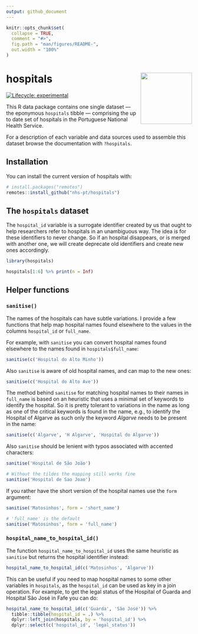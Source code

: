 ```yaml
---
output: github_document
---
```


<!-- README.md is generated from README.Rmd. Please edit that file -->

```r
knitr::opts_chunk$set(
  collapse = TRUE,
  comment = "#>",
  fig.path = "man/figures/README-",
  out.width = "100%"
)
```

# hospitals <img src='man/figures/logo.svg' align="right" height="139" />

<!-- badges: start -->
[![Lifecycle: experimental](https://img.shields.io/badge/lifecycle-experimental-orange.svg)](https://lifecycle.r-lib.org/articles/stages.html#experimental)
<!-- badges: end -->

This R data package contains one single dataset --- the eponymous `hospitals` tibble --- comprising the up to date set of hospitals in the Portuguese National Health Service.

For a description of each variable and data sources used to assemble this dataset
browse the documentation with `?hospitals`.

## Installation

You can install the current version of hospitals with:

``` r
# install.packages("remotes")
remotes::install_github("nhs-pt/hospitals")
```

## The `hospitals` dataset

The `hospital_id` variable is a surrogate identifier created by us that ought to help researchers refer to hospitals in an unambiguous way. The idea is for these identifiers to never change. So if an hospital disappears, or is merged with another one, we will create deprecate old identifiers and create new ones accordingly.

```r
library(hospitals)

hospitals[1:6] %>% print(n = Inf)
```

## Helper functions

### `sanitise()`

The names of the hospitals can have subtle variations. I provide a few functions
that help map hospital names found elsewhere to the values in the columns
`hospital_id` or `full_name`.

For example, with `sanitise` you can convert hospital names found elsewhere to
the names found in `hospitals$full_name`:

```r
sanitise(c('Hospital do Alto Minho'))
```

Also `sanitise` is aware of old hospital names, and can map to the new ones:

```r
sanitise(c('Hospital do Alto Ave'))
```

The method behind `sanitise` for matching hospital names to their names in
`full_name` is based on an heuristic that uses a minimal set of keywords to
identify the hospital. So it is pretty tolerant to variations in the name as
long as one of the critical keywords is found in the name, e.g., to identify the
Hospital of Algarve as such only the keyword *Algarve* needs to be present in
the name:

```r
sanitise(c('Algarve', 'H Algarve', 'Hospital do Algarve'))
```

Also `sanitise` should be lenient with typos associated with accented characters:

```r
sanitise('Hospital de São João')

# Without the tildes the mapping still works fine
sanitise('Hospital de Sao Joao')
```

If you rather have the short version of the hospital names use the `form` argument:

```r
sanitise('Matosinhos', form = 'short_name')

# 'full_name' is the default
sanitise('Matosinhos', form = 'full_name')
```


### `hospital_name_to_hospital_id()`

The function `hospital_name_to_hospital_id` uses the same heuristic as `sanitise` but returns the hospital identifier instead:

```r
hospital_name_to_hospital_id(c('Matosinhos', 'Algarve'))
```

This can be useful if you need to map hospital names to some other variables in `hospitals`, as the `hospital_id` can be used as key in a join operation. For example, to get the legal status of the Hospital of Guarda and Hospital São José in Fafe you can do:

```r
hospital_name_to_hospital_id(c('Guarda', 'São José')) %>%
  tibble::tibble(hospital_id = .) %>%
  dplyr::left_join(hospitals, by = 'hospital_id') %>%
  dplyr::select(c('hospital_id', 'legal_status'))
```
